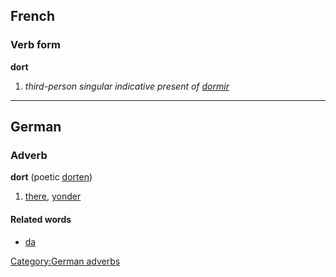 ==French==
===Verb form===
'''dort'''

# ''third-person singular indicative present of [[dormir]]''

----

==German==
===Adverb===
'''dort''' (poetic [[dorten]])
#[[there]], [[yonder]]

====Related words====
* [[da]]

[[Category:German adverbs]]